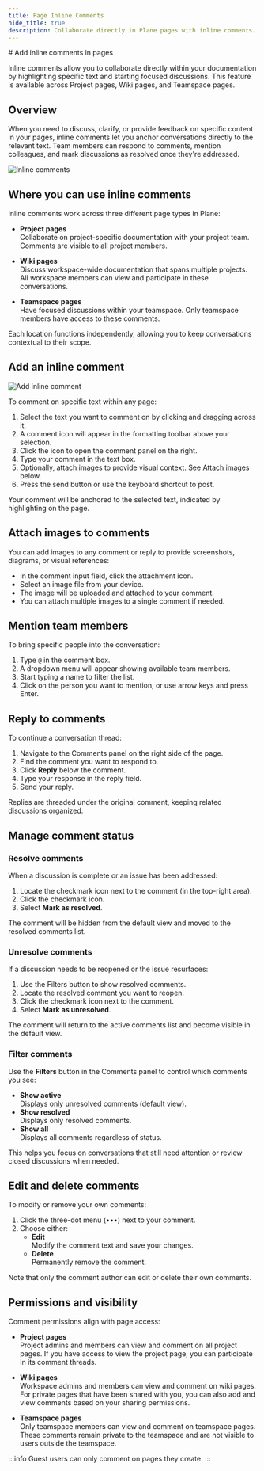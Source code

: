 ```yaml
---
title: Page Inline Comments
hide_title: true
description: Collaborate directly in Plane pages with inline comments. Highlight text, mention teammates, and resolve discussions across projects, wikis, and teamspaces.
---
```



<div className="tag-wrapper">
  # Add inline comments in pages
  <Tags tags={[{ name: "Business", link: "https://plane.so/pricing", additionalClass: "business" }]} />
</div>

Inline comments allow you to collaborate directly within your documentation by highlighting specific text and starting focused discussions. This feature is available across Project pages, Wiki pages, and Teamspace pages.

## Overview

When you need to discuss, clarify, or provide feedback on specific content in your pages, inline comments let you anchor conversations directly to the relevant text. Team members can respond to comments, mention colleagues, and mark discussions as resolved once they're addressed.

![Inline comments](https://media.docs.plane.so/pages/inline-comment.webp#hero)

## Where you can use inline comments

Inline comments work across three different page types in Plane:

- **Project pages**  
Collaborate on project-specific documentation with your project team. Comments are visible to all project members.

- **Wiki pages**  
Discuss workspace-wide documentation that spans multiple projects. All workspace members can view and participate in these conversations.

- **Teamspace pages**  
Have focused discussions within your teamspace. Only teamspace members have access to these comments.

Each location functions independently, allowing you to keep conversations contextual to their scope.

## Add an inline comment

![Add inline comment](https://media.docs.plane.so/pages/add-inline-comment.webp#hero)

To comment on specific text within any page:

1. Select the text you want to comment on by clicking and dragging across it.
2. A comment icon will appear in the formatting toolbar above your selection.
3. Click the icon to open the comment panel on the right.
4. Type your comment in the text box.
5. Optionally, attach images to provide visual context. See [Attach images](#attach-images-to-comments) below.
6. Press the send button or use the keyboard shortcut to post.

Your comment will be anchored to the selected text, indicated by highlighting on the page.

## Attach images to comments
You can add images to any comment or reply to provide screenshots, diagrams, or visual references:

- In the comment input field, click the attachment icon.
- Select an image file from your device.
- The image will be uploaded and attached to your comment.
- You can attach multiple images to a single comment if needed. 

## Mention team members

To bring specific people into the conversation:

1. Type `@` in the comment box.
2. A dropdown menu will appear showing available team members.
3. Start typing a name to filter the list.
4. Click on the person you want to mention, or use arrow keys and press Enter.

<!-- Mentioned team members will receive a notification about the comment. -->

## Reply to comments

To continue a conversation thread:

1. Navigate to the Comments panel on the right side of the page.
2. Find the comment you want to respond to.
3. Click **Reply** below the comment.
4. Type your response in the reply field.
5. Send your reply.

Replies are threaded under the original comment, keeping related discussions organized.

## Manage comment status

### Resolve comments

When a discussion is complete or an issue has been addressed:

1. Locate the checkmark icon next to the comment (in the top-right area).
2. Click the checkmark icon.
3. Select **Mark as resolved**.

The comment will be hidden from the default view and moved to the resolved comments list.

### Unresolve comments

If a discussion needs to be reopened or the issue resurfaces:

1. Use the Filters button to show resolved comments.
2. Locate the resolved comment you want to reopen.
3. Click the checkmark icon next to the comment.
4. Select **Mark as unresolved**.

The comment will return to the active comments list and become visible in the default view.

### Filter comments

Use the **Filters** button in the Comments panel to control which comments you see:

- **Show active**  
Displays only unresolved comments (default view).
- **Show resolved**  
Displays only resolved comments.
- **Show all**  
Displays all comments regardless of status.

This helps you focus on conversations that still need attention or review closed discussions when needed.

## Edit and delete comments

To modify or remove your own comments:

1. Click the three-dot menu (•••) next to your comment.
2. Choose either:
   - **Edit**  
   Modify the comment text and save your changes.
   - **Delete**   
   Permanently remove the comment.

Note that only the comment author can edit or delete their own comments.

## Permissions and visibility

Comment permissions align with page access:

- **Project pages**  
Project admins and members can view and comment on all project pages. If you have access to view the project page, you can participate in its comment threads.

- **Wiki pages**  
Workspace admins and members can view and comment on wiki pages. For private pages that have been shared with you, you can also add and view comments based on your sharing permissions.

- **Teamspace pages**  
Only teamspace members can view and comment on teamspace pages. These comments remain private to the teamspace and are not visible to users outside the teamspace.

:::info
Guest users can only comment on pages they create. 
:::